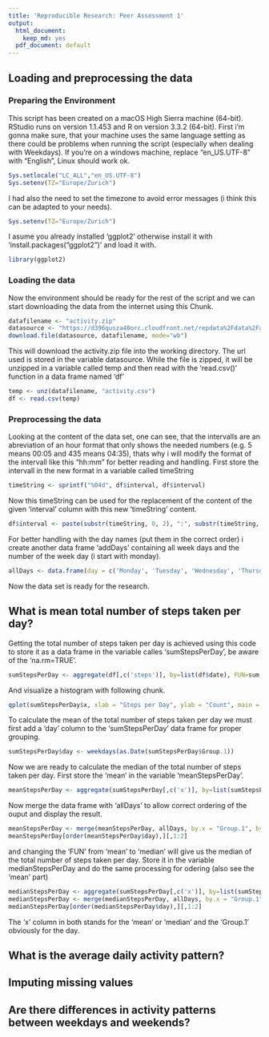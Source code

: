 ```yaml
---
title: 'Reproducible Research: Peer Assessment 1'
output:
  html_document:
    keep_md: yes
  pdf_document: default
---
```



## Loading and preprocessing the data
### Preparing the Environment
This script has been created on a macOS High Sierra machine (64-bit). RStudio runs on version 1.1.453 and R on version 3.3.2 (64-bit).
First i'm gonna make sure, that your machine uses the same language setting as there could be problems when running the script (especially when dealing with Weekdays). If you're on a windows machine, replace "en_US.UTF-8" with "English", Linux should work ok.
```r
Sys.setlocale("LC_ALL","en_US.UTF-8")
Sys.setenv(TZ="Europe/Zurich")
```

I had also the need to set the timezone to avoid error messages (i think this can be adapted to your needs).
```r
Sys.setenv(TZ="Europe/Zurich")
```
I asume you already installed 'ggplot2' otherwise install it with 'install.packages("ggplot2")' and load it with.
```r
library(ggplot2)
```

### Loading the data
Now the environment should be ready for the rest of the script and we can start downloading the data from the internet using this Chunk.
```r
datafilename <- "activity.zip"
datasource <- "https://d396qusza40orc.cloudfront.net/repdata%2Fdata%2Factivity.zip"
download.file(datasource, datafilename, mode="wb")
```

This will download the activity.zip file into the working directory. The url used is stored in the variable datasource.
While the file is zipped, it will be unzipped in a variable called temp and then read with the 'read.csv()' function in a data frame named 'df'
```r
temp <- unz(datafilename, "activity.csv")
df <- read.csv(temp)
```

### Preprocessing the data
Looking at the content of the data set, one can see, that the intervalls are an abreviation of an hour format that only shows the needed numbers (e.g. 5 means 00:05 and 435 means 04:35), thats why i will modify the format of the intervall like this "hh:mm" for better reading and handling.
First store the intervall in the new format in a variable called timeString
```r
timeString <- sprintf("%04d", df$interval, df$interval)
```

Now this timeString can be used for the replacement of the content of the given 'interval' column with this new 'timeString' content.
```r
df$interval <- paste(substr(timeString, 0, 2), ":", substr(timeString, 3, 4), sep="")
```

For better handling with the day names (put them in the correct order) i create another data frame 'addDays' containing all week days and the number of the week day (i start with monday).
```r
allDays <- data.frame(day = c('Monday', 'Tuesday', 'Wednesday', 'Thursday', 'Friday', 'Saturday', 'Sunday'), dayNumber = c(1,2,3,4,5,6,7))
```

Now the data set is ready for the research.

## What is mean total number of steps taken per day?

Getting the total number of steps taken per day is achieved using this code to store it as a data frame in the variable calles 'sumStepsPerDay', be aware of the 'na.rm=TRUE'.
```r
sumStepsPerDay <- aggregate(df[,c('steps')], by=list(df$date), FUN=sum, na.rm=TRUE)
```

And visualize a histogram with following chunk.
```r
qplot(sumStepsPerDay$x, xlab = "Steps per Day", ylab = "Count", main = "Histogramm of Steps taken per Day", bins= "20")
```

To calculate the mean of the total number of steps taken per day we must first add a 'day' column to the 'sumStepsPerDay' data frame for proper grouping.
```r
sumStepsPerDay$day <- weekdays(as.Date(sumStepsPerDay$Group.1))
```

Now we are ready to calculate the median of the total number of steps taken per day. First store the 'mean' in the variable 'meanStepsPerDay'.
```r
meanStepsPerDay <- aggregate(sumStepsPerDay[,c('x')], by=list(sumStepsPerDay$day), FUN=mean, na.rm=TRUE)
```

Now merge the data frame with 'allDays' to allow correct ordering of the ouput and display the result.
```r
meanStepsPerDay <- merge(meanStepsPerDay, allDays, by.x = "Group.1", by.y = "day")
meanStepsPerDay[order(meanStepsPerDay$day),][,1:2]
```

and changing the 'FUN' from 'mean' to 'median' will give us the median of the total number of steps taken per day. Store it in the variable medianStepsPerDay and do the same processing for odering (also see the 'mean' part)
```r
medianStepsPerDay <- aggregate(sumStepsPerDay[,c('x')], by=list(sumStepsPerDay$day), FUN=median, na.rm=TRUE)
medianStepsPerDay <- merge(medianStepsPerDay, allDays, by.x = "Group.1", by.y = "day")
medianStepsPerDay[order(medianStepsPerDay$day),][,1:2]
```

The 'x' column in both stands for the 'mean' or 'median' and the 'Group.1' obviously for the day.

## What is the average daily activity pattern?



## Imputing missing values



## Are there differences in activity patterns between weekdays and weekends?

